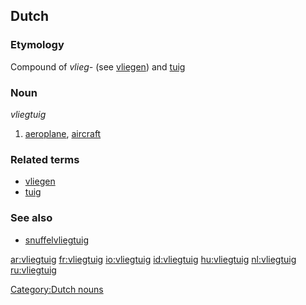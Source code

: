 ==Dutch==
===Etymology===
Compound of ''vlieg-'' (see [[vliegen]]) and [[tuig]]
===Noun===
''vliegtuig'' {{n}}

#[[aeroplane]], [[aircraft]]

===Related terms===
* [[vliegen]]
* [[tuig]]

===See also===
*[[snuffelvliegtuig]]

[[Category:Dutch nouns]]

[[ar:vliegtuig]]
[[fr:vliegtuig]]
[[io:vliegtuig]]
[[id:vliegtuig]]
[[hu:vliegtuig]]
[[nl:vliegtuig]]
[[ru:vliegtuig]]